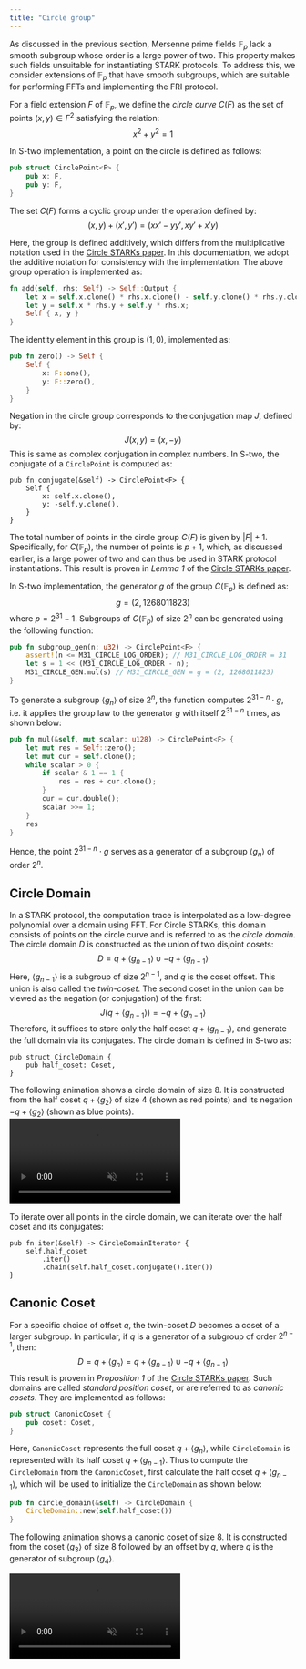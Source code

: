 ```yaml
---
title: "Circle group"
---
```


As discussed in the previous section, Mersenne prime fields $\mathbb{F}_p$ lack a smooth subgroup whose order is a large power of two.
This property makes such fields unsuitable for instantiating STARK protocols.
To address this, we consider extensions of $\mathbb{F}_p$ that have smooth subgroups, which are suitable for performing FFTs and implementing the FRI protocol.

For a field extension $F$ of $\mathbb{F}_p$, we define the *circle curve* $C(F)$ as the set of points $(x, y) \in F^2$ satisfying the relation:
$$
x^2 + y^2 = 1
$$

In S-two implementation, a point on the circle is defined as follows:
```rust
pub struct CirclePoint<F> {
    pub x: F,
    pub y: F,
}
```

The set $C(F)$ forms a cyclic group under the operation defined by:
$$
(x,y) + (x', y') = (xx' - yy', xy' + x'y)
$$ 

Here, the group is defined additively, which differs from the multiplicative notation used in the [Circle STARKs paper](https://eprint.iacr.org/2024/278).
In this documentation, we adopt the additive notation for consistency with the implementation.
The above group operation is implemented as: 
```rust
fn add(self, rhs: Self) -> Self::Output {
    let x = self.x.clone() * rhs.x.clone() - self.y.clone() * rhs.y.clone();
    let y = self.x * rhs.y + self.y * rhs.x;
    Self { x, y }
}
```
The identity element in this group is $(1, 0)$, implemented as: 
```rust
pub fn zero() -> Self {
    Self {
        x: F::one(),
        y: F::zero(),
    }
}
```

Negation in the circle group corresponds to the conjugation map $J$, defined by: 
$$
J(x, y) = (x, -y)
$$ 
This is same as complex conjugation in complex numbers.
In S-two, the conjugate of a `CirclePoint` is computed as: 
```rust,no_run,noplayground
pub fn conjugate(&self) -> CirclePoint<F> {
    Self {
        x: self.x.clone(),
        y: -self.y.clone(),
    }
}
```
The total number of points in the circle group $C(F)$ is given by $|F| + 1$.
Specifically, for $C(\mathbb{F}_p)$, the number of points is $p + 1$, which, as discussed earlier, is a large power of two and can thus be used in STARK protocol instantiations.
This result is proven in *Lemma 1* of the [Circle STARKs paper](https://eprint.iacr.org/2024/278).

In S-two implementation, the generator $g$ of the group $C(\mathbb{F}_p)$ is defined as: 
$$
g = (2, 1268011823)
$$ 
where $p = 2^{31} -1$.
Subgroups of $C(\mathbb{F}_p)$ of size $2^n$ can be generated using the following function: 
```rust
pub fn subgroup_gen(n: u32) -> CirclePoint<F> {
    assert!(n <= M31_CIRCLE_LOG_ORDER); // M31_CIRCLE_LOG_ORDER = 31
    let s = 1 << (M31_CIRCLE_LOG_ORDER - n);
    M31_CIRCLE_GEN.mul(s) // M31_CIRCLE_GEN = g = (2, 1268011823)
}
```

To generate a subgroup $\langle g_n \rangle$ of size $2^n$, the function computes $2^{31 - n} \cdot g$, i.e. it applies the group law to the generator $g$ with itself $2^{31 - n}$ times, as shown below: 
```rust
pub fn mul(&self, mut scalar: u128) -> CirclePoint<F> {
    let mut res = Self::zero();
    let mut cur = self.clone();
    while scalar > 0 {
        if scalar & 1 == 1 {
            res = res + cur.clone();
        }
        cur = cur.double();
        scalar >>= 1;
    }
    res
}
```
Hence, the point $2^{31-n} \cdot g$ serves as a generator of a subgroup $\langle g_n \rangle$ of order $2^n$.

## Circle Domain 

In a STARK protocol, the computation trace is interpolated as a low-degree polynomial over a domain using FFT.
For Circle STARKs, this domain consists of points on the circle curve and is referred to as the *circle domain*.
The circle domain $D$ is constructed as the union of two disjoint cosets: 
$$
D = q + \langle g_{n-1} \rangle \cup -q + \langle g_{n-1} \rangle
$$ 
Here, $\langle g_{n-1} \rangle$ is a subgroup of size $2^{n-1}$, and $q$ is the coset offset.
This union is also called the *twin-coset*.
The second coset in the union can be viewed as the negation (or conjugation) of the first: 
$$
J(q + \langle g_{n-1} \rangle) = -q + \langle g_{n-1} \rangle
$$ 
Therefore, it suffices to store only the half coset $q + \langle g_{n-1} \rangle$, and generate the full domain via its conjugates.
The circle domain is defined in S-two as: 
```rust,no_run,noplayground
pub struct CircleDomain {
    pub half_coset: Coset,
}
```

The following animation shows a circle domain of size 8.
It is constructed from the half coset $q + \langle g_2 \rangle$ of size 4 (shown as red points) and its negation $-q + \langle g_2 \rangle$ (shown as blue points).
<video autoPlay loop muted playsInline src="./animations/vid_circle_domain.mp4" />

To iterate over all points in the circle domain, we can iterate over the half coset and its conjugates: 
```rust,no_run,noplayground
pub fn iter(&self) -> CircleDomainIterator {
    self.half_coset
        .iter()
        .chain(self.half_coset.conjugate().iter())
}
```
## Canonic Coset 

For a specific choice of offset $q$, the twin-coset $D$ becomes a coset of a larger subgroup.
In particular, if $q$ is a generator of a subgroup of order $2^{n+1}$, then: 
$$
D = q + \langle g_n \rangle = q + \langle g_{n-1} \rangle \cup -q + \langle g_{n-1} \rangle
$$ 
This result is proven in *Proposition 1* of the <a href="https://eprint.iacr.org/2024/278" target="_blank" rel="noopener noreferrer">Circle STARKs paper</a>.
Such domains are called *standard position coset*, or are referred to as *canonic cosets*.
They are implemented as follows: 
```rust
pub struct CanonicCoset {
    pub coset: Coset,
}
```
Here, `CanonicCoset` represents the full coset $q + \langle g_n \rangle$, while `CircleDomain` is represented with its half coset $q + \langle g_{n-1} \rangle$.
Thus to compute the `CircleDomain` from the `CanonicCoset`, first calculate the half coset $q + \langle g_{n-1} \rangle$, which will be used to initialize the `CircleDomain` as shown below:
```rust
pub fn circle_domain(&self) -> CircleDomain {
    CircleDomain::new(self.half_coset())
}
```

The following animation shows a canonic coset of size 8.
It is constructed from the coset $\langle g_3 \rangle$ of size 8 followed by an offset by $q$, where $q$ is the generator of subgroup $\langle g_4 \rangle$.

<video autoPlay loop muted src="./animations/vid_canonic_coset.mp4" />

We can verify whether a given `CircleDomain` is *canonic* by checking the step size of the half coset against the initial coset offset.
In the `CircleDomain` implementation, only the *half coset* $q + \langle g_{n-1} \rangle$ is explicitly stored.
If `CircleDomain` is canonic, $q$ must be a generator of the subgroup $\langle g_{n+1} \rangle$, which has order $2^{n+1}$ i.e. $q = 2^{31 - (n+1)} \cdot g$.
Recall that the generator of the subgroup $\langle g_{n-1} \rangle$ is $2^{31 - (n-1)} \cdot g$.

Thus, the step size between consecutive elements in the half coset is $2^{31 - (n-1)} \cdot g$, and the initial point is $q = 2^{31 - (n+1)} \cdot g$.
Therefore, the ratio between the step size and the initial coset offset is:
$$
\frac{2^{31 - (n-1)}}{2^{31 - (n+1)}} = 2^2 = 4
$$
This means that in a canonic coset, the step size is exactly four times the initial coset offset.
This condition is used to check whether a `CircleDomain` is canonic, as shown below:
```rust
pub fn is_canonic(&self) -> bool {
    self.half_coset.initial_index * 4 == self.half_coset.step_size
}
```

In the next section, we will dive into polynomials defined over the circle.
